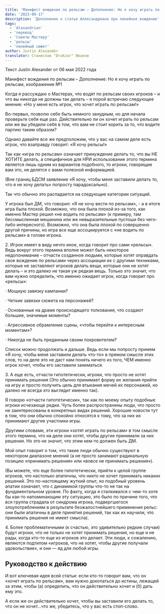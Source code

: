 ```yaml
---
title: 'Манифест вождения по рельсам – Дополнение: Но я хочу играть по рельсам'
date: '2023-09-17'
description: 'Дополнение к статье Александриана про линейное вождение'
tags:
  - 'Alexandrian'
  - 'перевод'
  - 'Советы Мастеру'
  - 'рельсы'
  - 'линейный сюжет'
author: Justin Alexander
translator: Станислав "Drakzar" Иванов
---
```


Текст Justin Alexander от 06 мая 2022 года

Манифест вождения по рельсам – Дополнение: Но я хочу играть по рельсам, изображение №1

Когда я рассуждаю о Мастерах, что водят по рельсам своих игроков – и что вы никогда не должны так делать – я порой встречаю следующее мнение: «Но у меня есть игрок, что хочет играть по рельсам!»

Во-первых, позволю себе быть немного занудным, но для начала проверьте себя еще раз. Действительно ли он хочет играть по рельсам или же вы убедили себя в том, что вам не стоит корить за то, что водите партию таким образом?

Однако давайте все же предположим, что у вас на самом деле есть игрок, что взаправду говорит: «Я хочу рельсы!»

Так как «игра по рельсам» означает принуждение делать то, что вы НЕ ХОТИТЕ делать, а специфичное для НРИ использование этого термина является лишь одним из вариантов подобного, то игроки, говорящие вам это, не делятся с вами полезной информацией.

(Вне границ БДСМ заявление «Я хочу, чтобы меня заставили делать то, что я не хочу делать» попросту парадоксально).

Так что обычно это распадается на следующие категории ситуаций.

У игрока был ДМ, что говорил: «Я не хочу вести по рельсам», - а в итоге игра была плохой. Возможно, что она была плохой из-за того, как именно Мастер решил «не водить по рельсам» (к примеру, там бессмысленная мешанина или же невыразительные пустоши без чего-либо интересного). Возможно, что она была плохой по совершенно другой причины, но игра все еще ассоциируется с «не водить по рельсам» в голове игрока.

2\. Игрок имеет в виду нечто иное, когда говорит про сами «рельсы». Ведь вокруг этого термина вполне может быть некоторое недопонимание – отчасти созданное людьми, которые хотят оправдать свое вождение по рельсами через ассоциации их с другими техниками, которые не заставляют игроков делать вещи, которые они не хотят делать – и это далеко не такая уж редкая вещь. Только это значит, что вам нужно определить, что именно ожидает игрок, когда говорит про «рельсы»:

· Мощную завязку кампании?

· Четкие завязки сюжета на персонажей?

· Основанные на драме происходящего толкования, что создают большие, значимые моменты?

· Агрессивное обрамление сцены, «чтобы перейти к интересным моментам»?

· Никогда не быть преданным своим покровителем?

Список можно продолжать и дальше. Ведь если мы попросту примем «Я хочу, чтобы меня заставили делать что-то» в прямом смысле этих слов, то на деле это не даст нам понять ничего из того, ЧЕМ именно игрок хочет, чтобы его заставили заниматься.

3\. А еще есть, отчасти гипотетически, игроки, что просто не хотят принимать решения (Это обычно принимает форму их желания прийти на игру и просто получить цель для втыкания мечей их персонажей, но далеко не всегда это выглядит именно так).

Я говорю «отчасти гипотетически», так как по моему опыту подобные игроки исчезающе редки. Чуть более распространены люди, что просто не заинтересованы в конкретных видах решений. Хорошие новости тут в том, что они обычно спокойно относятся к тому, что за них их принимают другие участники игры.

Другими словами, эти игроки «хотят играть по рельсам» в том смысле этого термина, что на деле они хотят, чтобы другие принимали за них решения. Но это не значит, что этим кем-то должен быть ДМ.

Мой опыт говорит о том, что такие люди обычно существуют в некотором диапазоне мнений (а не просто занимают радикальную позицию «принимать решения» или «вовсе не принимать решения»).

(Вы можете, что еще более гипотетически, прийти к целой группе игроков, что настолько апатичны, что никто не хочет принимать никаких решений. Это по-настоящему жуткий опыт, но подобный уровень апатии означает, что с динамикой группы что-то не так на фундаментальном уровне. По факту, когда я сталкивался с чем-то хотя бы как-то напоминающим эту ситуацию, это было по причине того, что вся группа страдала от синдрома игрока, подвергшегося злоупотреблениям в результате безжалостнейшего применения рельс: они были апатичны в деле принятия решений, так как их научили, что принимать решения не имеет смысла).

4\. Более проблематичными (к счастью, это удивительно редкие случаи) будут игроки, что не только не хотят принимать решения, но еще и не рады, когда кто-то еще из игроков это делает. Эти люди, к сожалению, являются подтипом «игроков, что не хотят, чтобы другие получали удовольствие», и они — яд для любой игры.

## Руководство к действию

И вот ключевая идея всей статьи: если кто-то говорит вам, что он «хочет играть по рельсам», вам нужно докопаться до истины, лежащей за этим, чтобы (а) определить, что он действительно хочет и (б) дать ему это.

А если же он действительно хочет, чтобы вы заставили его делать то, что он не хочет…что же, убедитесь, что у вас есть стоп-слово.
